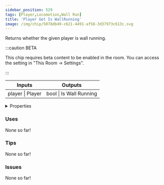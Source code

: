 ```yaml
---
sidebar_position: 529
tags: [Player,Locomotion,Wall Run]
title: 'Player Get Is WallRunning'
image: /img/chip/5078db49-c621-4491-af58-3d37973c613c.svg
---
```


Returns whether the given player is wall running.

:::caution BETA

This chip requires beta content to be enabled in the room. You can access the setting in "This Room -> Settings".

:::

<IChip uuid="5078db49-c621-4491-af58-3d37973c613c"/>

<table><thead><tr><th>Inputs</th><th>Outputs</th></tr></thead><tbody><tr><td>player | Player</td><td>bool | Is Wall Running</td></tr></tbody></table>

<details>
  <summary>Properties</summary>
  <div>
    <div>
    <table>
      <tbody>
        <tr>
          <td>Is beta required?</td>
          <td>Yes</td>
        </tr>
        <tr>
          <td>Is chip a trolling risk?</td>
          <td>No</td>
        </tr>
        <tr>
          <td>Is chip a role assignment risk?</td>
          <td>No</td>
        </tr>
        <tr>
          <td>Chip UUID</td>
          <td>5078db49-c621-4491-af58-3d37973c613c</td>
        </tr>
        <tr>
          <td>Room availability</td>
          <td>Available everywhere</td>
        </tr>
      </tbody>
    </table>
    </div>
  </div>
</details>

### Uses

None so far!

### Tips

None so far!

### Issues

None so far!